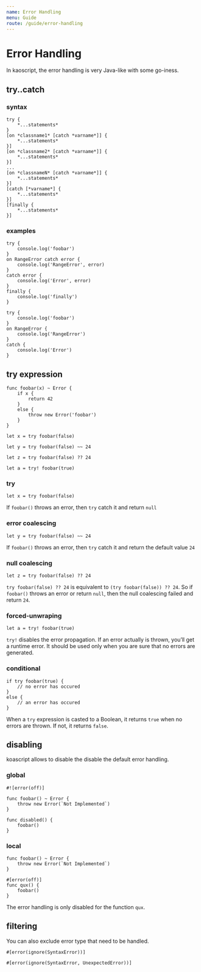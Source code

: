 ```yaml
---
name: Error Handling
menu: Guide
route: /guide/error-handling
---
```


# Error Handling

In kaoscript, the error handling is very Java-like with some go-iness.

## try..catch

### syntax

```syntax
try {
	*...statements*
}
[on *classname1* [catch *varname*]] {
	*...statements*
}]
[on *classname2* [catch *varname*]] {
	*...statements*
}]
...
[on *classnameN* [catch *varname*]] {
	*...statements*
}]
[catch [*varname*] {
	*...statements*
}]
[finally {
	*...statements*
}]
```

### examples

```kaoscript
try {
	console.log('foobar')
}
on RangeError catch error {
	console.log('RangeError', error)
}
catch error {
	console.log('Error', error)
}
finally {
	console.log('finally')
}
```

```kaoscript
try {
	console.log('foobar')
}
on RangeError {
	console.log('RangeError')
}
catch {
	console.log('Error')
}
```

## try expression

```kaoscript
func foobar(x) ~ Error {
    if x {
        return 42
    }
    else {
        throw new Error('foobar')
    }
}

let x = try foobar(false)

let y = try foobar(false) ~~ 24

let z = try foobar(false) ?? 24

let a = try! foobar(true)
```

### try

```kaoscript
let x = try foobar(false)
```

If `foobar()` throws an error, then `try` catch it and return `null`

### error coalescing

```kaoscript
let y = try foobar(false) ~~ 24
```

If `foobar()` throws an error, then `try` catch it and return the default value `24`

### null coalescing

```kaoscript
let z = try foobar(false) ?? 24
```

`try foobar(false) ?? 24` is equivalent to `(try foobar(false)) ?? 24`.
So if `foobar()` throws an error or return `null`, then the null coalescing failed and return `24`.

### forced-unwraping

```kaoscript
let a = try! foobar(true)
```

`try!` disables the error propagation. If an error actually is thrown, you’ll get a runtime error.
It should be used only when you are sure that no errors are generated.

### conditional

```kaoscript
if try foobar(true) {
    // no error has occured
}
else {
    // an error has occured
}
```

When a `try` expression is casted to a Boolean, it returns `true` when no errors are thrown. If not, it returns `false`.

## disabling

koascript allows to disable the disable the default error handling.

### global

```kaoscript
#![error(off)]

func foobar() ~ Error {
	throw new Error(`Not Implemented`)
}

func disabled() {
	foobar()
}
```

### local

```kaoscript
func foobar() ~ Error {
	throw new Error(`Not Implemented`)
}

#[error(off)]
func qux() {
	foobar()
}
```

The error handling is only disabled for the function `qux`.

## filtering

You can also exclude error type that need to be handled.

```kaoscript
#[error(ignore(SyntaxError))]

#[error(ignore(SyntaxError, UnexpectedError))]
```
